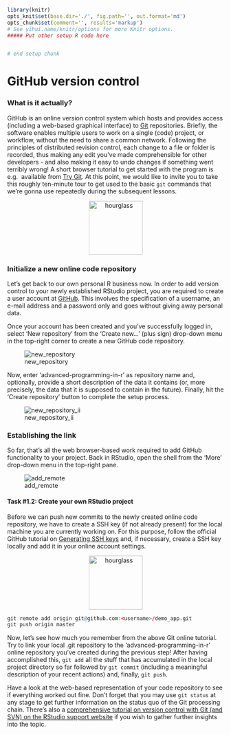 ```r
library(knitr)
opts_knit$set(base.dir='./', fig.path='', out.format='md')
opts_chunk$set(comment='', results='markup')
# See yihui.name/knitr/options for more Knitr options.
##### Put other setup R code here


# end setup chunk
```
# GitHub version control

### What is it actually? 
GitHub is an online version control system which hosts and provides access 
(including a web-based graphical interface) to [Git](https://git-scm.com/) 
repositories. Briefly, the software enables multiple users to work on a single 
(code) project, or workflow, without the need to share a common network. 
Following the principles of distributed revision control, each change to a file 
or folder is recorded, thus making any edit you've made comprehensible for other 
developers - and also making it easy to undo changes if something went terribly 
wrong! A short browser tutorial to get started with the program is e.g. 
available from [Try Git](https://try.github.io/levels/1/challenges/1). At this 
point, we would like to invite you to take this roughly ten-minute tour to get 
used to the basic `git` commands that we're gonna use repeatedly during the 
subsequent lessons. 

<center>
  <img src="https://upload.wikimedia.org/wikipedia/commons/2/25/Hourglass_2.svg" alt="hourglass" style="width: 125px;"/>
</center>

### Initialize a new online code repository
Let's get back to our own personal R business now. In order to add version 
control to your newly established RStudio project, you are required to create a 
user account at [GitHub](https://github.com/). This involves the specification 
of a username, an e-mail address and a password only and goes without giving 
away personal data. 

Once your account has been created and you've successfully logged in, select 
'New repository' from the 'Create new...' (plus sign) drop-down menu in the 
top-right corner to create a new GitHub code repository. 

![new_repository](http://i.imgur.com/N4ni6RY.png)

Now, enter 'advanced-programming-in-r' as repository name and, optionally, 
provide a short description of the data it contains (or, more precisely, the 
data that it is supposed to contain in the future). Finally, hit the 'Create 
repository' button to complete the setup process.

![new_repository_ii](http://i.imgur.com/K9D6NQr.png)

### Establishing the link
So far, that's all the web browser-based work required to add GitHub 
functionality to your project. Back in RStudio, open the shell from the 'More' 
drop-down menu in the top-right pane. 

![add_remote](http://i.imgur.com/AWI8Bpq.png)

#### Task #1.2: Create your own RStudio project
Before we can push new commits to the newly created online code repository, we 
have to create a SSH key (if not already present) for the local machine you are 
currently working on. For this purpose, follow the official GitHub tutorial on 
[Generating SSH keys](https://help.github.com/articles/generating-ssh-keys/) 
and, if necessary, create a SSH key locally and add it in your online account 
settings. 

<center>
  <img src="https://upload.wikimedia.org/wikipedia/commons/2/25/Hourglass_2.svg" alt="hourglass" style="width: 125px;"/>
</center>

```r
git remote add origin git@github.com:<username>/demo_app.git
git push origin master
```

Now, let's see how much you remember from the above Git online tutorial. Try to 
link your local .git repository to the 'advanced-programming-in-r' online 
repository you've created during the previous step! After having accomplished 
this, `git add` all the stuff that has accumulated in the local project 
directory so far followed by `git commit` (including a meaningful description of your recent 
actions) and, finally, `git push`. 

Have a look at the web-based representation 
of your code repository to see if everything worked out fine. Don't forget that 
you may use `git status` at any stage to get further information on the status 
quo of the Git processing chain. There's also a [comprehensive tutorial on version control with Git (and SVN) on the RStudio support website](https://support.rstudio.com/hc/en-us/articles/200532077-Version-Control-with-Git-and-SVN) if you wish to gather further insights into the topic.
